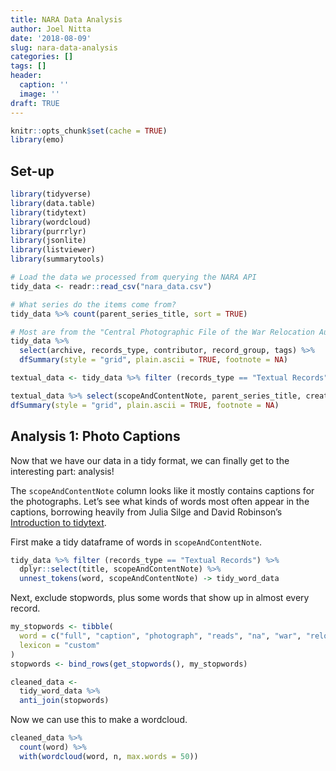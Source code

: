 ```yaml
---
title: NARA Data Analysis
author: Joel Nitta
date: '2018-08-09'
slug: nara-data-analysis
categories: []
tags: []
header:
  caption: ''
  image: ''
draft: TRUE
---
```


```r
knitr::opts_chunk$set(cache = TRUE)
library(emo)
```

## Set-up

```r
library(tidyverse)
library(data.table)
library(tidytext)
library(wordcloud)
library(purrrlyr)
library(jsonlite)
library(listviewer)
library(summarytools)
```

```r
# Load the data we processed from querying the NARA API
tidy_data <- readr::read_csv("nara_data.csv")

# What series do the items come from?
tidy_data %>% count(parent_series_title, sort = TRUE) 

# Most are from the "Central Photographic File of the War Relocation Authority", which has digitized its whole collection
tidy_data %>%
  select(archive, records_type, contributor, record_group, tags) %>%
  dfSummary(style = "grid", plain.ascii = TRUE, footnote = NA)

textual_data <- tidy_data %>% filter (records_type == "Textual Records")

textual_data %>% select(scopeAndContentNote, parent_series_title, creator, thumbnail, record_group, archive) %>%
dfSummary(style = "grid", plain.ascii = TRUE, footnote = NA)
```

## Analysis 1: Photo Captions

Now that we have our data in a tidy format, we can finally get to the interesting part: analysis!

The `scopeAndContentNote` column looks like it mostly contains captions for the photographs. Let's see what kinds of words most often appear in the captions, borrowing heavily from Julia Silge and David Robinson's [Introduction to tidytext](https://cran.r-project.org/web/packages/tidytext/vignettes/tidytext.html).

First make a tidy dataframe of words in `scopeAndContentNote`.

```r

tidy_data %>% filter (records_type == "Textual Records") %>%
  dplyr::select(title, scopeAndContentNote) %>%
  unnest_tokens(word, scopeAndContentNote) -> tidy_word_data
```

Next, exclude stopwords, plus some words that show up in almost every record.

```r
my_stopwords <- tibble(
  word = c("full", "caption", "photograph", "reads", "na", "war", "relocation", "authority"),
  lexicon = "custom"
)
stopwords <- bind_rows(get_stopwords(), my_stopwords)

cleaned_data <-
  tidy_word_data %>%
  anti_join(stopwords)
```

Now we can use this to make a wordcloud.

```r
cleaned_data %>%
  count(word) %>%
  with(wordcloud(word, n, max.words = 50))
```